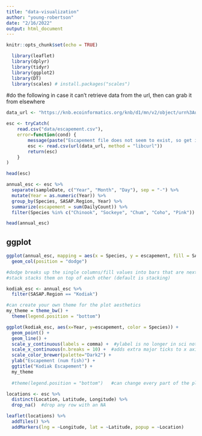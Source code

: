 ```yaml
---
title: "data-visualization"
author: "young-robertson"
date: "2/16/2022"
output: html_document
---
```


```r
knitr::opts_chunk$set(echo = TRUE)
```

```r
  library(leaflet)
  library(dplyr)
  library(tidyr)
  library(ggplot2)
  library(DT)
  library(scales) # install.packages("scales")
```

#do the following in case it can't retrieve data from the url, then can grab it from elsewhere

```r
data_url <- "https://knb.ecoinformatics.org/knb/d1/mn/v2/object/urn%3Auuid%3Af119a05b-bbe7-4aea-93c6-85434dcb1c5e"

esc <- tryCatch(
    read.csv("data/escapement.csv"),
    error=function(cond) {
        message(paste("Escapement file does not seem to exist, so get it from the KNB."))
        esc <- read.csv(url(data_url, method = "libcurl"))
        return(esc)
    }
)

head(esc)

```

```r
annual_esc <- esc %>% 
  separate(sampleDate, c("Year", "Month", "Day"), sep = "-") %>% 
  mutate(Year = as.numeric(Year)) %>% 
  group_by(Species, SASAP.Region, Year) %>% 
  summarize(escapement = sum(DailyCount)) %>% 
  filter(Species %in% c("Chinook", "Sockeye", "Chum", "Coho", "Pink"))

head(annual_esc)
```

## ggplot

```r
ggplot(annual_esc, mapping = aes(x = Species, y = escapement, fill = SASAP.Region)) +
  geom_col(position = "dodge")

#dodge breaks up the single columns/fill values into bars that are next to each other
#stack stacks them on top of each other (default is stacking)

```


```r
kodiak_esc <- annual_esc %>% 
  filter(SASAP.Region == "Kodiak")
```

```r
#can create your own theme for the plot aesthetics
my_theme = theme_bw() +
  theme(legend.position = "bottom")

ggplot(kodiak_esc, aes(x=Year, y=escapement, color = Species)) +
  geom_point() +
  geom_line() +
  scale_y_continuous(labels = comma) +  #ylabel is no longer in sci notation
  scale_x_continuous(n.breaks = 10) +  #adds extra major ticks to x axis
  scale_color_brewer(palette="Dark2") +
  ylab("Escapement (num fish)") +
  ggtitle("Kodiak Escapement") +
  my_theme
  
  #theme(legend.position = "bottom")   #can change every part of the plot

```

```r
locations <- esc %>% 
  distinct(Location, Latitude, Longitude) %>% 
  drop_na()  #drop any row with an NA
```

```r
leaflet(locations) %>% 
  addTiles() %>% 
  addMarkers(lng = ~Longitude, lat = ~Latitude, popup = ~Location)
```

